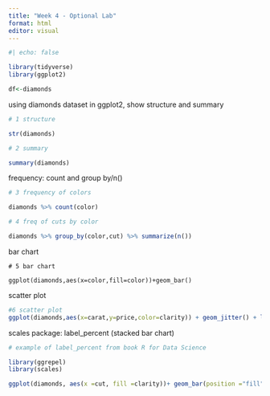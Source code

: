 ```yaml
---
title: "Week 4 - Optional Lab"
format: html
editor: visual
---
```


```r

#| echo: false

library(tidyverse) 
library(ggplot2)

df<-diamonds

```

using diamonds dataset in ggplot2, show structure and summary

```r

# 1 structure

str(diamonds)

# 2 summary

summary(diamonds)

```

frequency: count and group by/n()

```r

# 3 frequency of colors

diamonds %>% count(color)

# 4 freq of cuts by color

diamonds %>% group_by(color,cut) %>% summarize(n())

```

bar chart

```x

# 5 bar chart

ggplot(diamonds,aes(x=color,fill=color))+geom_bar()
```

scatter plot

```r

#6 scatter plot 
ggplot(diamonds,aes(x=carat,y=price,color=clarity)) + geom_jitter() + labs(title="Price of Diamonds by Carats and Clarity")
```

scales package: label_percent (stacked bar chart)

```r
# example of label_percent from book R for Data Science 

library(ggrepel) 
library(scales)

ggplot(diamonds, aes(x =cut, fill =clarity))+ geom_bar(position ="fill")+ scale_y_continuous(name ="Percentage", labels =label_percent())
```
